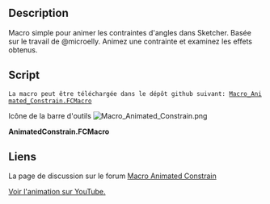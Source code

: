 <languages/>

{{Macro/fr
|Name=Animated Constrain
|Icon=Macro_Animated_Constrain.png
|Description=Animer une contrainte dans une esquisse dans FreeCAD
|Author=psicofil
|Version=1.0
|Date=2015-05-20
|FCVersion=Toutes
|Download=[https://wiki.freecad.org/wiki/images/a/af/Macro_Animated_Constrain.png Icône de la barre d'outils]<br/>Pas de fichier pour les essais [https://www.youtube.com/watch?v=kmqDcomLnk0 Voir l'animation sur YouTube.]
}}

==Description==

Macro simple pour animer les contraintes d'angles dans Sketcher. Basée sur le travail de @microelly. Animez une contrainte et examinez les effets obtenus.

{{Codeextralink|https://raw.githubusercontent.com/psicofil/Macros_FreeCAD/master/Macros/AnimatedConstrain.FCMacro}}

==Script==

 La macro peut être téléchargée dans le dépôt github suivant: [https://github.com/psicofil/Macros_FreeCAD/blob/master/Macros/AnimatedConstrain.FCMacro Macro_Animated_Constrain.FCMacro]

Icône de la barre d'outils [[Image:Macro_Animated_Constrain.png]]

'''AnimatedConstrain.FCMacro''' 

{{MacroCode|code=
# -*- coding: utf-8 -*-
# Mesh with GMSH inside of FreeCAD
# Author: Gomez Lucio
# License: LGPL v 2.1
# Date: 17/05/2015

import FreeCAD
from PySide import QtGui,QtCore
import math
import time

class AnimConstrain(QtGui.QWidget):
    def __init__(self):
        super(AnimConstrain, self).__init__()
        self.initUI()
    def initUI(self):
        # Window
        self.setWindowFlags(QtCore.Qt.WindowStaysOnTopHint)
        self.setWindowTitle("Animated Constrain")
        self.resize(240, 240)
        # Content
        self.l_initial = QtGui.QLabel(" Initital (deg)",self)
        self.le_initial = QtGui.QLineEdit(self)
        self.le_initial.setText("0")
        self.l_final = QtGui.QLabel(" Final (deg)",self)
        self.le_final = QtGui.QLineEdit(self)
        self.le_final.setText("360")
        self.l_interval = QtGui.QLabel(" Interval (deg/step) ",self)
        self.le_interval = QtGui.QLineEdit(self)
        self.le_interval.setText("5")
        # Constrain Type
        self.l_type_constrain = QtGui.QLabel("<b>Type of Constrain :<b>",self)
        self.rb_angle = QtGui.QRadioButton(" Angle(deg)",self)
        self.rb_angle.setChecked(QtCore.Qt.Checked)
        self.rb_length = QtGui.QRadioButton(" Length(mm)",self)
        self.rb_length.setEnabled(False)
        # Parameters
        self.l_parameters = QtGui.QLabel("<b>Parameters :<b>",self)
        self.cb_repeat = QtGui.QCheckBox("  Repeat",self)
        self.bt_start = QtGui.QPushButton("Start",self)
        self.bt_stop = QtGui.QPushButton("Stop",self)
        # LAYOUT
        layout = QtGui.QGridLayout()
        layout.addWidget(self.l_type_constrain, 0, 0)
        layout.addWidget(self.rb_angle, 1, 0)
        layout.addWidget(self.rb_length, 1, 1)
        layout.addWidget(self.l_parameters, 2, 0)
        layout.addWidget(self.l_initial, 3, 0)
        layout.addWidget(self.le_initial, 3, 1)
        layout.addWidget(self.l_final, 4, 0)
        layout.addWidget(self.le_final, 4, 1)
        layout.addWidget(self.l_interval, 5, 0)
        layout.addWidget(self.le_interval, 5, 1)
        layout.addWidget(self.cb_repeat, 6, 0)
        layout.addWidget(self.bt_start, 7, 0)
        layout.addWidget(self.bt_stop, 7, 1)
        self.setLayout(layout)
        self.show()
        # CONNECTS
        QtCore.QObject.connect(self.bt_start, QtCore.SIGNAL("pressed()"),self.start)
        QtCore.QObject.connect(self.bt_stop, QtCore.SIGNAL("pressed()"),self.stop)
        self.cb_repeat.stateChanged.connect(self.repeat_state)
        self.repeat = True
        
    def repeat_state(self, state):   
        if state == QtCore.Qt.Checked:
            self.repeat = False
        else:
            self.repeat = True
        
    def start(self):
        App.Console.PrintMessage('Start ')
        self.timer = QtCore.QTimer()
        QtCore.QObject.connect(self.timer, QtCore.SIGNAL("timeout()"), self.proceed)
        self.timer.start(50)
        self.an = float(eval(self.le_initial.text()))
        self.interv = float(eval(self.le_interval.text()))
        self.final = float(eval(self.le_final.text()))
        #self.proceed()
        
    def proceed(self):
        if self.an >= self.final and self.repeat:
	  self.stop()
	else:
          try:
             self.an = self.an + self.interv if self.an < (360.0) else 0.0
             angle = self.an
             App.Console.PrintMessage(str(angle)+"  ")
             App.ActiveDocument.Sketch.setDatum(cs,App.Units.Quantity((str(angle)+' deg')))
             App.ActiveDocument.recompute()
          except:
	     App.Console.PrintError('Error on setDatum in constrain  ')
	     self.stop()

    def stop(self):
        self.timer.stop()
        App.Console.PrintMessage(" End")
        App.ActiveDocument.recompute()


# RUN WIDGET
try:
   s = Gui.Selection.getSelectionEx()
   cs=s[0].SubElementNames[0]
   cs=int(cs[10:])-1
   AnimConstrain()
except:
   App.Console.PrintError('Select one anlge constrain First  ')
   


}}

==Liens==
La page de discussion sur le forum [https://forum.freecad.org/viewtopic.php?f=22&t=11017 Macro Animated Constrain]

[https://www.youtube.com/watch?v=kmqDcomLnk0 Voir l'animation sur YouTube.]

{{clear}}